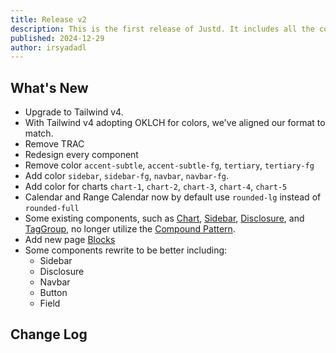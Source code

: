 ```yaml
---
title: Release v2
description: This is the first release of Justd. It includes all the components and utilities that you need to build your next project.
published: 2024-12-29
author: irsyadadl
---
```


## What's New
- Upgrade to Tailwind v4.
- With Tailwind v4 adopting OKLCH for colors, we've aligned our format to match.
- Remove TRAC
- Redesign every component
- Remove color `accent-subtle`, `accent-subtle-fg`, `tertiary`, `tertiary-fg`
- Add color `sidebar`, `sidebar-fg`, `navbar`, `navbar-fg`.
- Add color for charts `chart-1`, `chart-2`, `chart-3`, `chart-4`, `chart-5`
- Calendar and Range Calendar now by default use `rounded-lg` instead of `rounded-full`
- Some existing components, such as [Chart](/docs/components/charts/setup), [Sidebar](/docs/components/layouts/sidebar), [Disclosure](/docs/components/navigation/disclosure), and [TagGroup](/docs/components/collections/tag-group), no longer utilize the [Compound Pattern](https://www.patterns.dev/react/compound-pattern/).
- Add new page [Blocks](/blocks)
- Some components rewrite to be better including:
  - Sidebar
  - Disclosure
  - Navbar
  - Button
  - Field

## Change Log

